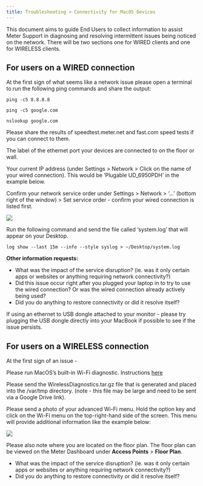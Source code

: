 ```yaml
---
title: Troubleshooting > Connectivity for MacOS Devices
---
```


This document aims to guide End Users to collect information to assist Meter Support in diagnosing and resolving intermittent issues being noticed on the network. There will be two sections one for WIRED clients and one for WIRELESS clients.

## For users on a WIRED connection

At the first sign of what seems like a network issue please open a terminal to run the following ping commands and share the output:

```
ping -c5 8.8.8.8

ping -c5 google.com

nslookup google.com
```

Please share the results of speedtest.meter.net and fast.com speed tests if you can connect to them.

<Note>
The label of the ethernet port your devices are connected to on the floor or wall.

Your current IP address (under Settings > Network > Click on the name of your wired connection). This would be ‘Plugable UD_6950PDH’ in the example below.
</Note>

Confirm your network service order under Settings > Network > ‘...’ (bottom right of the window) > Set service order - confirm your wired connection is listed first.

<Frame>
  <img src="https://support.meter.com/hc/article_attachments/25394178869901"/>
</Frame>

Run the following command and send the file called ‘system.log’ that will appear on your Desktop.

```
log show --last 15m --info --style syslog > ~/Desktop/system.log
```

<strong>Other information requests:</strong>

- What was the impact of the service disruption? (ie. was it only certain apps or websites or anything requiring network connectivity?)
- Did this issue occur right after you plugged your laptop in to try to use the wired connection? Or was the wired connection already actively being used?
- Did you do anything to restore connectivity or did it resolve itself?

If using an ethernet to USB dongle attached to your monitor - please try plugging the USB dongle directly into your MacBook if possible to see if the issue persists.

## For users on a WIRELESS connection

At the first sign of an issue -

Please run MacOS’s built-in Wi-Fi diagnostic. Instructions [here](https://support.apple.com/guide/mac-help/use-wireless-diagnostics-mchlf4de377f/mac)

Please send the WirelessDiagnostics.tar.gz file that is generated and placed into the /var/tmp directory. (note - this file may be large and need to be sent via a Google Drive link).

Please send a photo of your advanced Wi-Fi menu. Hold the option key and click on the Wi-Fi menu on the top-right-hand side of the screen. This menu will provide additional information like the example below:

<Frame>
  <img src="https://support.meter.com/hc/article_attachments/25394178873357"/>
</Frame>

Please also note where you are located on the floor plan. The floor plan can be viewed on the Meter Dashboard under <strong>Access Points</strong> > <strong>Floor Plan</strong>.

- What was the impact of the service disruption? (ie. was it only certain apps or websites or anything requiring network connectivity?)
- Did you do anything to restore connectivity or did it resolve itself?